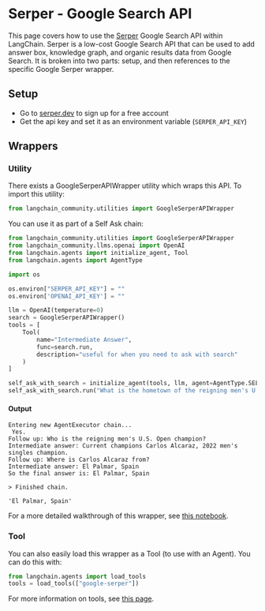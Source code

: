 # Serper - Google Search API

This page covers how to use the [Serper](https://serper.dev) Google Search API within LangChain. Serper is a low-cost Google Search API that can be used to add answer box, knowledge graph, and organic results data from Google Search. 
It is broken into two parts: setup, and then references to the specific Google Serper wrapper.

## Setup
- Go to [serper.dev](https://serper.dev) to sign up for a free account
- Get the api key and set it as an environment variable (`SERPER_API_KEY`)

## Wrappers

### Utility

There exists a GoogleSerperAPIWrapper utility which wraps this API. To import this utility:

```python
from langchain_community.utilities import GoogleSerperAPIWrapper
```

You can use it as part of a Self Ask chain:

```python
from langchain_community.utilities import GoogleSerperAPIWrapper
from langchain_community.llms.openai import OpenAI
from langchain.agents import initialize_agent, Tool
from langchain.agents import AgentType

import os

os.environ["SERPER_API_KEY"] = ""
os.environ['OPENAI_API_KEY'] = ""

llm = OpenAI(temperature=0)
search = GoogleSerperAPIWrapper()
tools = [
    Tool(
        name="Intermediate Answer",
        func=search.run,
        description="useful for when you need to ask with search"
    )
]

self_ask_with_search = initialize_agent(tools, llm, agent=AgentType.SELF_ASK_WITH_SEARCH, verbose=True)
self_ask_with_search.run("What is the hometown of the reigning men's U.S. Open champion?")
```

#### Output
```
Entering new AgentExecutor chain...
 Yes.
Follow up: Who is the reigning men's U.S. Open champion?
Intermediate answer: Current champions Carlos Alcaraz, 2022 men's singles champion.
Follow up: Where is Carlos Alcaraz from?
Intermediate answer: El Palmar, Spain
So the final answer is: El Palmar, Spain

> Finished chain.

'El Palmar, Spain'
```

For a more detailed walkthrough of this wrapper, see [this notebook](/docs/integrations/tools/google_serper).

### Tool

You can also easily load this wrapper as a Tool (to use with an Agent).
You can do this with:
```python
from langchain.agents import load_tools
tools = load_tools(["google-serper"])
```

For more information on tools, see [this page](/docs/modules/agents/tools/).
